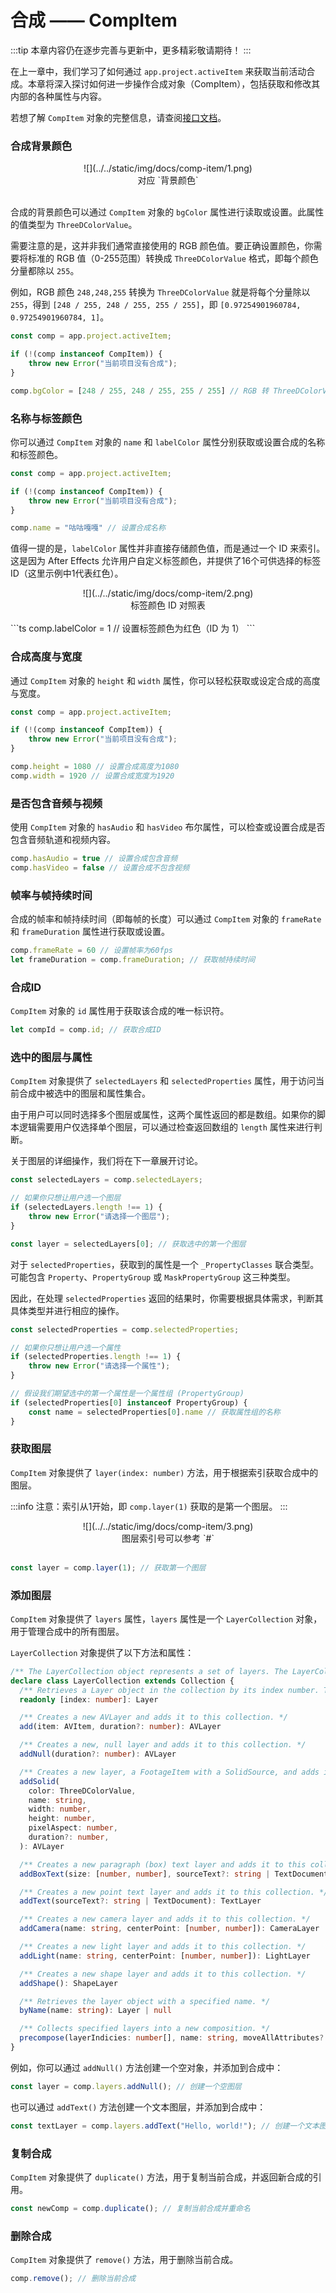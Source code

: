 # 合成 —— CompItem

:::tip
本章内容仍在逐步完善与更新中，更多精彩敬请期待！
:::

在上一章中，我们学习了如何通过 `app.project.activeItem` 来获取当前活动合成。本章将深入探讨如何进一步操作合成对象（CompItem），包括获取和修改其内部的各种属性与内容。

若想了解 `CompItem` 对象的完整信息，请查阅[接口文档](../api/AfterEffects/22.0/classes/CompItem)。

### 合成背景颜色

<center>
![](../../static/img/docs/comp-item/1.png)
</center>
<center>对应 `背景颜色`</center>
<br/>

合成的背景颜色可以通过 `CompItem` 对象的 `bgColor` 属性进行读取或设置。此属性的值类型为 `ThreeDColorValue`。

需要注意的是，这并非我们通常直接使用的 RGB 颜色值。要正确设置颜色，你需要将标准的 RGB 值（0-255范围）转换成 `ThreeDColorValue` 格式，即每个颜色分量都除以 `255`。

例如，RGB 颜色 `248,248,255` 转换为 `ThreeDColorValue` 就是将每个分量除以 `255`，得到 `[248 / 255, 248 / 255, 255 / 255]`，即 `[0.97254901960784, 0.97254901960784, 1]`。
```ts
const comp = app.project.activeItem;

if (!(comp instanceof CompItem)) {
    throw new Error("当前项目没有合成");
}

comp.bgColor = [248 / 255, 248 / 255, 255 / 255] // RGB 转 ThreeDColorValue
```

### 名称与标签颜色

你可以通过 `CompItem` 对象的 `name` 和 `labelColor` 属性分别获取或设置合成的名称和标签颜色。

```ts
const comp = app.project.activeItem;

if (!(comp instanceof CompItem)) {
    throw new Error("当前项目没有合成");
}

comp.name = "咕咕嘎嘎" // 设置合成名称
```

值得一提的是，`labelColor` 属性并非直接存储颜色值，而是通过一个 ID 来索引。这是因为 After Effects 允许用户自定义标签颜色，并提供了16个可供选择的标签 ID（这里示例中1代表红色）。

<center>
![](../../static/img/docs/comp-item/2.png)
</center>
<center>标签颜色 ID 对照表</center>

<br/>
```ts
comp.labelColor = 1 // 设置标签颜色为红色（ID 为 1）
```

### 合成高度与宽度

通过 `CompItem` 对象的 `height` 和 `width` 属性，你可以轻松获取或设定合成的高度与宽度。

```ts
const comp = app.project.activeItem;

if (!(comp instanceof CompItem)) {
    throw new Error("当前项目没有合成");
}

comp.height = 1080 // 设置合成高度为1080
comp.width = 1920 // 设置合成宽度为1920
```

### 是否包含音频与视频

使用 `CompItem` 对象的 `hasAudio` 和 `hasVideo` 布尔属性，可以检查或设置合成是否包含音频轨道和视频内容。

```ts
comp.hasAudio = true // 设置合成包含音频
comp.hasVideo = false // 设置合成不包含视频
```

### 帧率与帧持续时间

合成的帧率和帧持续时间（即每帧的长度）可以通过 `CompItem` 对象的 `frameRate` 和 `frameDuration` 属性进行获取或设置。

```ts
comp.frameRate = 60 // 设置帧率为60fps
let frameDuration = comp.frameDuration; // 获取帧持续时间
```

### 合成ID

`CompItem` 对象的 `id` 属性用于获取该合成的唯一标识符。

```ts
let compId = comp.id; // 获取合成ID
```

### 选中的图层与属性

`CompItem` 对象提供了 `selectedLayers` 和 `selectedProperties` 属性，用于访问当前合成中被选中的图层和属性集合。

由于用户可以同时选择多个图层或属性，这两个属性返回的都是数组。如果你的脚本逻辑需要用户仅选择单个图层，可以通过检查返回数组的 `length` 属性来进行判断。

关于图层的详细操作，我们将在下一章展开讨论。

```ts
const selectedLayers = comp.selectedLayers;

// 如果你只想让用户选一个图层
if (selectedLayers.length !== 1) {
    throw new Error("请选择一个图层");
}

const layer = selectedLayers[0]; // 获取选中的第一个图层
```

对于 `selectedProperties`，获取到的属性是一个 `_PropertyClasses` 联合类型。可能包含 `Property`、`PropertyGroup` 或 `MaskPropertyGroup` 这三种类型。

因此，在处理 `selectedProperties` 返回的结果时，你需要根据具体需求，判断其具体类型并进行相应的操作。

```ts
const selectedProperties = comp.selectedProperties;

// 如果你只想让用户选一个属性
if (selectedProperties.length !== 1) {
    throw new Error("请选择一个属性");
}

// 假设我们期望选中的第一个属性是一个属性组 (PropertyGroup)
if (selectedProperties[0] instanceof PropertyGroup) {
    const name = selectedProperties[0].name // 获取属性组的名称
}
```

### 获取图层

`CompItem` 对象提供了 `layer(index: number)` 方法，用于根据索引获取合成中的图层。

:::info
注意：索引从1开始，即 `comp.layer(1)` 获取的是第一个图层。
:::

<center>
![](../../static/img/docs/comp-item/3.png)
</center>
<center>图层索引号可以参考 `#`</center>
<br/>

```ts
const layer = comp.layer(1); // 获取第一个图层
```

### 添加图层

`CompItem` 对象提供了 `layers` 属性，`layers` 属性是一个 `LayerCollection` 对象，用于管理合成中的所有图层。

`LayerCollection` 对象提供了以下方法和属性：

```ts
/** The LayerCollection object represents a set of layers. The LayerCollection belonging to a CompItem object contains all the layer objects for layers in the composition. The methods of the collection object allow you to manipulate the layer list. */
declare class LayerCollection extends Collection {
  /** Retrieves a Layer object in the collection by its index number. The first object is at index 1. */
  readonly [index: number]: Layer

  /** Creates a new AVLayer and adds it to this collection. */
  add(item: AVItem, duration?: number): AVLayer

  /** Creates a new, null layer and adds it to this collection. */
  addNull(duration?: number): AVLayer

  /** Creates a new layer, a FootageItem with a SolidSource, and adds it to this collection. */
  addSolid(
    color: ThreeDColorValue,
    name: string,
    width: number,
    height: number,
    pixelAspect: number,
    duration?: number,
  ): AVLayer

  /** Creates a new paragraph (box) text layer and adds it to this collection. */
  addBoxText(size: [number, number], sourceText?: string | TextDocument): TextLayer

  /** Creates a new point text layer and adds it to this collection. */
  addText(sourceText?: string | TextDocument): TextLayer

  /** Creates a new camera layer and adds it to this collection. */
  addCamera(name: string, centerPoint: [number, number]): CameraLayer

  /** Creates a new light layer and adds it to this collection. */
  addLight(name: string, centerPoint: [number, number]): LightLayer

  /** Creates a new shape layer and adds it to this collection. */
  addShape(): ShapeLayer

  /** Retrieves the layer object with a specified name. */
  byName(name: string): Layer | null

  /** Collects specified layers into a new composition. */
  precompose(layerIndicies: number[], name: string, moveAllAttributes?: boolean): CompItem
}
```

例如，你可以通过 `addNull()` 方法创建一个空对象，并添加到合成中：

```ts
const layer = comp.layers.addNull(); // 创建一个空图层
```

也可以通过 `addText()` 方法创建一个文本图层，并添加到合成中：

```ts
const textLayer = comp.layers.addText("Hello, world!"); // 创建一个文本图层
```

### 复制合成

`CompItem` 对象提供了 `duplicate()` 方法，用于复制当前合成，并返回新合成的引用。

```ts
const newComp = comp.duplicate(); // 复制当前合成并重命名
```

### 删除合成

`CompItem` 对象提供了 `remove()` 方法，用于删除当前合成。

```ts
comp.remove(); // 删除当前合成
```